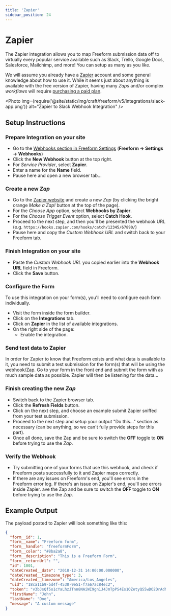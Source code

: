 ```yaml
---
title: 'Zapier'
sidebar_position: 24
---
```



# Zapier<Badge type="pro" text="Pro" />

The Zapier integration allows you to map Freeform submission data off to virtually every popular service available such as Slack, Trello, Google Docs, Salesforce, Mailchimp, and more! You can setup as many as you like.

We will assume you already have a [Zapier](https://zapier.com/) account and some general knowledge about how to use it. While it seems just about anything is available with the free version of Zapier, having many _Zaps_ and/or complex _workflows_ will require [purchasing a paid plan](https://zapier.com/pricing).

<Photo
  img={require('@site/static/img/craft/freeform/v5/integrations/slack-app.png')}
  alt="Zapier to Slack Webhook Integration"
/>

## Setup Instructions

<VerticalStepWrapper>
<StepMarkdown>

### Prepare Integration on your site

- Go to the [Webhooks section in Freeform Settings](../configuration/settings.mdx#webhooks) (**Freeform → Settings → Webhooks**)
- Click the **New Webhook** button at the top right.
- For _Service Provider_, select **Zapier**.
- Enter a name for the **Name** field.
- Pause here and open a new browser tab...

</StepMarkdown>
<StepMarkdown>

### Create a new <i>Zap</i>

- Go to the [Zapier website](https://zapier.com/app/zaps) and create a new _Zap_ (by clicking the bright orange _Make a Zap!_ button at the top of the page).
- For the _Choose App_ option, select **Webhooks by Zapier**.
- For the _Choose Trigger Event_ option, select **Catch Hook**.
- Proceed to the next step, and then you'll be presented the webhook URL (e.g. `https://hooks.zapier.com/hooks/catch/12345/67890/`)
- Pause here and copy the _Custom Webhook URL_ and switch back to your Freeform tab.

</StepMarkdown>

<StepMarkdown>

### Finish Integration on your site

- Paste the _Custom Webhook URL_ you copied earlier into the **Webhook URL** field in Freeform.
- Click the **Save** button.

</StepMarkdown>

<StepMarkdown>

### Configure the Form

To use this integration on your form(s), you'll need to configure each form individually.

- Visit the form inside the form builder.
- Click on the **Integrations** tab.
- Click on **Zapier** in the list of available integrations.
- On the right side of the page:
  - Enable the integration.

</StepMarkdown>

<StepMarkdown>

### Send test data to Zapier

In order for Zapier to know that Freeform exists and what data is available to it, you need to submit a test submission for the form(s) that will be using the webhook/Zap. Go to your form in the front end and submit the form with as much sample data as possible. Zapier will then be listening for the data...

</StepMarkdown>

<StepMarkdown>

### Finish creating the new <i>Zap</i>

- Switch back to the Zapier browser tab.
- Click the **Refresh Fields** button.
- Click on the next step, and choose an example submit Zapier sniffed from your test submission.
- Proceed to the next step and setup your output "Do this..." section as necessary (can be anything, so we can't fully provide steps for this part).
- Once all done, save the Zap and be sure to switch the **OFF** toggle to **ON** before trying to use the _Zap_.

</StepMarkdown>

<StepMarkdown>

### Verify the Webhook

- Try submitting one of your forms that use this webhook, and check if Freeform posts successfully to it and Zapier maps correctly.
- If there are any issues on Freeform's end, you'll see errors in the Freeform error log. If there's an issue on Zapier's end, you'll see errors inside Zapier.
  ave the Zap and be sure to switch the **OFF** toggle to **ON** before trying to use the _Zap_.

</StepMarkdown>

</VerticalStepWrapper>

## Example Output

The payload posted to Zapier will look something like this:

```json showLineNumbers
{
  "form__id": 1,
  "form__name": "Freeform form",
  "form__handle": "freeformForm",
  "form__color": "#8ba2a8",
  "form__description": "This is a Freeform Form",
  "form__returnUrl": "",
  "id": 1001,
  "dateCreated__date": "2018-12-31 14:00:00.000000",
  "dateCreated__timezone_type": 3,
  "dateCreated__timezone": "America/Los_Angeles",
  "uid": "18ca11b9-bd4f-4530-9e51-f7a67ac84ec2",
  "token": "v3bJsQf5o1cYaLhzJTnn8NAiWI9gn1J4JmTpPS4Es1OZetyQS5wDO2DrAdNieiEc9KFnaBh6CcTRD9xjBf48NQfr8XxxUr1HDvj6",
  "firstName": "John",
  "lastName": "Doe",
  "message": "A custom message"
}
```
